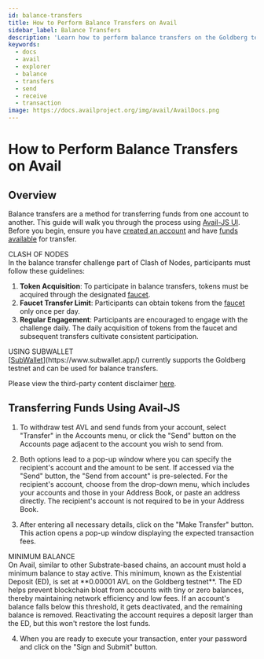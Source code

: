 ```yaml
---
id: balance-transfers
title: How to Perform Balance Transfers on Avail
sidebar_label: Balance Transfers
description: 'Learn how to perform balance transfers on the Goldberg testnet.'
keywords:
  - docs
  - avail
  - explorer
  - balance
  - transfers
  - send
  - receive
  - transaction
image: https://docs.availproject.org/img/avail/AvailDocs.png
---
```


# How to Perform Balance Transfers on Avail

## Overview

Balance transfers are a method for transferring funds from one account to another. This guide will walk you through the process using [<ins>Avail-JS UI</ins>](https://goldberg.avail.tools/). Before you begin, ensure you have [<ins>created an account</ins>](/docs/end-user-guide/accounts) and have [<ins>funds available</ins>](/docs/end-user-guide/faucet) for transfer.

<Callout type="info">
CLASH OF NODES<br/>
In the balance transfer challenge part of Clash of Nodes, participants must follow these guidelines:

1. **Token Acquisition**: To participate in balance transfers, tokens must be acquired through the designated [<ins>faucet</ins>](/docs/end-user-guide/faucet).
2. **Faucet Transfer Limit**: Participants can obtain tokens from the [<ins>faucet</ins>](/docs/end-user-guide/faucet) only once per day.
3. **Regular Engagement**: Participants are encouraged to engage with the challenge daily. The daily acquisition of tokens from the faucet and subsequent transfers cultivate consistent participation.
</Callout>

<Callout>
USING SUBWALLET<br/>
[<ins>SubWallet</ins>](https://www.subwallet.app/) currently supports the Goldberg testnet and can be used for balance transfers.

Please view the third-party content disclaimer [<ins>here</ins>](https://github.com/availproject/availproject.github.io/blob/main/CONTENT_DISCLAIMER.mdx).
</Callout>

## Transferring Funds Using Avail-JS

1. To withdraw test AVL and send funds from your account, select "Transfer" in the Accounts menu, or click the "Send" button on the Accounts page adjacent to the account you wish to send from.

2. Both options lead to a pop-up window where you can specify the recipient's account and the amount to be sent. If accessed via the "Send" button, the "Send from account" is pre-selected. For the recipient's account, choose from the drop-down menu, which includes your accounts and those in your Address Book, or paste an address directly. The recipient's account is not required to be in your Address Book.

3. After entering all necessary details, click on the "Make Transfer" button. This action opens a pop-up window displaying the expected transaction fees.

<Callout type="info">
MINIMUM BALANCE<br/>
On Avail, similar to other Substrate-based chains, an account must hold a minimum balance to stay active. This minimum, known as the Existential Deposit (ED), is set at **0.00001 AVL on the Goldberg testnet**. The ED helps prevent blockchain bloat from accounts with tiny or zero balances, thereby maintaining network efficiency and low fees. If an account's balance falls below this threshold, it gets deactivated, and the remaining balance is removed. Reactivating the account requires a deposit larger than the ED, but this won't restore the lost funds.
</Callout>

4. When you are ready to execute your transaction, enter your password and click on the "Sign and Submit" button.
